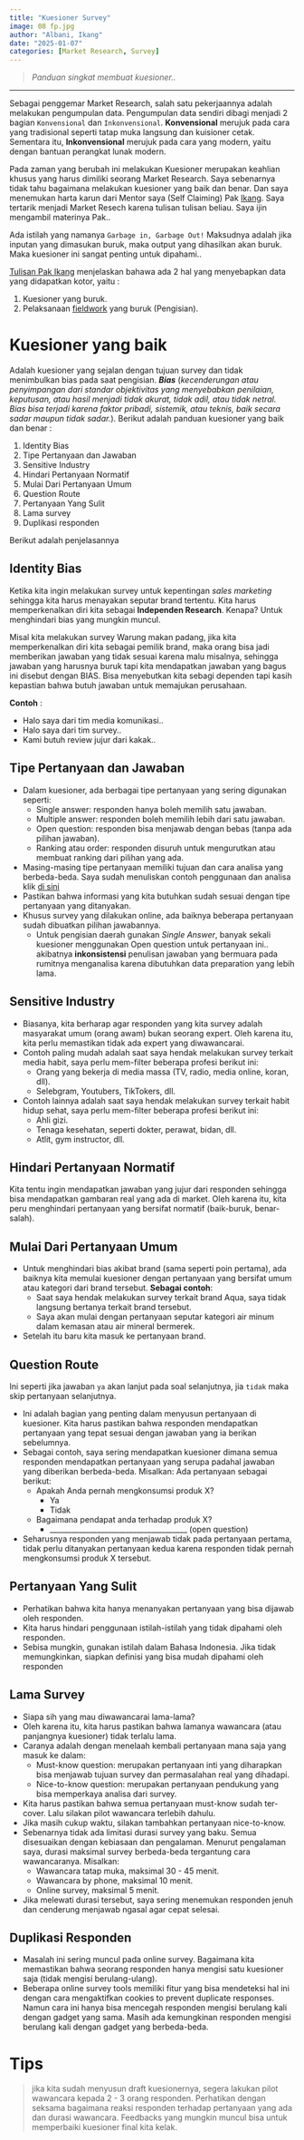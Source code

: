```yaml
---
title: "Kuesioner Survey"
image: 08 fp.jpg
author: "Albani, Ikang"
date: "2025-01-07"
categories: [Market Research, Survey]
---
```

> *Panduan singkat membuat kuesioner..*

-------

Sebagai penggemar Market Research, salah satu pekerjaannya adalah melakukan pengumpulan data. Pengumpulan data sendiri dibagi menjadi 2 bagian `Konvensional` dan `Inkonvensional`. **Konvensional** merujuk pada cara yang tradisional seperti tatap muka langsung dan kuisioner cetak. Sementara itu, **Inkonvensional** merujuk pada cara yang modern, yaitu dengan bantuan perangkat lunak modern.

Pada zaman yang berubah ini melakukan Kuesioner merupakan keahlian khusus yang harus dimiliki seorang Market Research. Saya sebenarnya tidak tahu bagaimana melakukan kuesioner yang  baik dan benar. Dan saya menemukan harta karun dari Mentor saya (Self Claiming) Pak [Ikang](https://ikanx101.com/about/). Saya tertarik menjadi Market Resech karena tulisan tulisan beliau. Saya ijin mengambil materinya Pak..

Ada istilah yang namanya `Garbage in, Garbage Out!` Maksudnya adalah jika inputan yang dimasukan buruk, maka output yang dihasilkan akan buruk. Maka kuesioner ini sangat penting untuk dipahami..

[Tulisan Pak Ikang](https://ikanx101.com/blog/kuesioner-mr/) menjelaskan bahawa ada 2 hal yang menyebapkan data yang didapatkan kotor, yaitu :

1. Kuesioner yang buruk.
2. Pelaksanaan <u>fieldwork</u> yang buruk (Pengisian).

# Kuesioner yang baik

Adalah kuesioner yang sejalan dengan tujuan survey dan tidak menimbulkan bias pada saat pengisian. **_Bias_** (*kecenderungan atau penyimpangan dari standar objektivitas yang menyebabkan penilaian, keputusan, atau hasil menjadi tidak akurat, tidak adil, atau tidak netral. Bias bisa terjadi karena faktor pribadi, sistemik, atau teknis, baik secara sadar maupun tidak sadar.*). Berikut adalah panduan kuesioner yang baik dan benar :

1. Identity Bias
2. Tipe Pertanyaan dan Jawaban
3. Sensitive Industry
4. Hindari Pertanyaan Normatif
5. Mulai Dari Pertanyaan Umum
6. Question Route
7. Pertanyaan Yang Sulit
8. Lama survey
9. Duplikasi responden

Berikut adalah penjelasannya

## Identity Bias

Ketika kita ingin melakukan survey untuk kepentingan _sales marketing_ sehingga kita harus menayakan seputar brand tertentu. Kita harus memperkenalkan diri kita sebagai **Independen Research**. Kenapa? Untuk menghindari bias yang mungkin muncul.

Misal kita melakukan survey Warung makan padang, jika kita memperkenalkan diri kita sebagai pemilik brand, maka orang bisa jadi memberikan jawaban yang tidak sesuai karena malu misalnya, sehingga jawaban yang harusnya buruk tapi kita mendapatkan jawaban yang bagus ini disebut dengan BIAS. Bisa menyebutkan kita sebagi dependen tapi kasih kepastian bahwa butuh jawaban untuk memajukan perusahaan.

**Contoh** : 

- Halo saya dari tim media komunikasi.. 
- Halo saya dari tim survey..
- Kami butuh review jujur dari kakak..

## Tipe Pertanyaan dan Jawaban

- Dalam kuesioner, ada berbagai tipe pertanyaan yang sering digunakan seperti:
  - Single answer: responden hanya boleh memilih satu jawaban.
  - Multiple answer: responden boleh memilih lebih dari satu jawaban.
  - Open question: responden bisa menjawab dengan bebas (tanpa ada pilihan jawaban).
  - Ranking atau order: responden disuruh untuk mengurutkan atau membuat ranking dari pilihan yang ada.
- Masing-masing tipe pertanyaan memiliki tujuan dan cara analisa yang berbeda-beda. Saya sudah menuliskan contoh penggunaan dan analisa klik [di sini]()
- Pastikan bahwa informasi yang kita butuhkan sudah sesuai dengan tipe pertanyaan yang ditanyakan.
- Khusus survey yang dilakukan online, ada baiknya beberapa pertanyaan sudah dibuatkan pilihan jawabannya. 
  - Untuk pengisian daerah gunakan _Single Answer_, banyak sekali kuesioner menggunakan Open question untuk pertanyaan ini.. akibatnya **inkonsistensi** penulisan jawaban yang bermuara pada rumitnya menganalisa karena dibutuhkan data preparation yang lebih lama.


## Sensitive Industry

- Biasanya, kita berharap agar responden yang kita survey adalah masyarakat umum (orang awam) bukan seorang expert. Oleh karena itu, kita perlu memastikan tidak ada expert yang diwawancarai.
- Contoh paling mudah adalah saat saya hendak melakukan survey terkait media habit, saya perlu mem-filter beberapa profesi berikut ini:
  - Orang yang bekerja di media massa (TV, radio, media online, koran, dll).
  - Selebgram, Youtubers, TikTokers, dll.
- Contoh lainnya adalah saat saya hendak melakukan survey terkait habit hidup sehat, saya perlu mem-filter beberapa profesi berikut ini:
  - Ahli gizi.
  - Tenaga kesehatan, seperti dokter, perawat, bidan, dll.
  - Atlit, gym instructor, dll.


## Hindari Pertanyaan Normatif

Kita tentu ingin mendapatkan jawaban yang jujur dari responden sehingga bisa mendapatkan gambaran real yang ada di market. Oleh karena itu, kita peru menghindari pertanyaan yang bersifat normatif (baik-buruk, benar-salah).

## Mulai Dari Pertanyaan Umum

- Untuk menghindari bias akibat brand (sama seperti poin pertama), ada baiknya kita memulai kuesioner dengan pertanyaan yang bersifat umum atau kategori dari brand tersebut.
**Sebagai contoh**:
  - Saat saya hendak melakukan survey terkait brand Aqua, saya tidak langsung bertanya terkait brand tersebut.
  - Saya akan mulai dengan pertanyaan seputar kategori air minum dalam kemasan atau air mineral bermerek.
- Setelah itu baru kita masuk ke pertanyaan brand.


## Question Route

Ini seperti jika jawaban `ya` akan lanjut pada soal selanjutnya, jia `tidak` maka skip pertanyaan selanjutnya.    

- Ini adalah bagian yang penting dalam menyusun pertanyaan di kuesioner. Kita harus pastikan bahwa responden mendapatkan pertanyaan yang tepat sesuai dengan jawaban yang ia berikan sebelumnya.
- Sebagai contoh, saya sering mendapatkan kuesioner dimana semua responden mendapatkan pertanyaan yang serupa padahal jawaban yang diberikan berbeda-beda. Misalkan: 
Ada pertanyaan sebagai berikut:
  - Apakah Anda pernah mengkonsumsi produk X?
      - Ya
      - Tidak
  - Bagaimana pendapat anda terhadap produk X?
      - ______________________________________ (open question)
- Seharusnya responden yang menjawab tidak pada pertanyaan pertama, tidak perlu ditanyakan pertanyaan kedua karena responden tidak pernah mengkonsumsi produk X tersebut.

## Pertanyaan Yang Sulit

- Perhatikan bahwa kita hanya menanyakan pertanyaan yang bisa dijawab oleh responden.
- Kita harus hindari penggunaan istilah-istilah yang tidak dipahami oleh responden.
- Sebisa mungkin, gunakan istilah dalam Bahasa Indonesia. Jika tidak memungkinkan, siapkan definisi yang bisa mudah dipahami oleh responden

## Lama Survey

- Siapa sih yang mau diwawancarai lama-lama?
- Oleh karena itu, kita harus pastikan bahwa lamanya wawancara (atau panjangnya kuesioner) tidak terlalu lama.
- Caranya adalah dengan menelaah kembali pertanyaan mana saja yang masuk ke dalam: 
  - Must-know question: merupakan pertanyaan inti yang diharapkan bisa menjawab tujuan survey dan permasalahan real yang dihadapi.
  - Nice-to-know question: merupakan pertanyaan pendukung yang bisa memperkaya analisa dari survey.
- Kita harus pastikan bahwa semua pertanyaan must-know sudah ter-cover. Lalu silakan pilot wawancara terlebih dahulu.
- Jika masih cukup waktu, silakan tambahkan pertanyaan nice-to-know.
- Sebenarnya tidak ada limitasi durasi survey yang baku. Semua disesuaikan dengan kebiasaan dan pengalaman. Menurut pengalaman saya, durasi maksimal survey berbeda-beda tergantung cara wawancaranya. Misalkan: 
  - Wawancara tatap muka, maksimal 30 - 45 menit.
  - Wawancara by phone, maksimal 10 menit.
  - Online survey, maksimal 5 menit.
- Jika melewati durasi tersebut, saya sering menemukan responden jenuh dan cenderung menjawab ngasal agar cepat selesai.

## Duplikasi Responden

- Masalah ini sering muncul pada online survey. Bagaimana kita memastikan bahwa seorang responden hanya mengisi satu kuesioner saja (tidak mengisi berulang-ulang).
- Beberapa online survey tools memiliki fitur yang bisa mendeteksi hal ini dengan cara mengaktifkan cookies to prevent duplicate responses. Namun cara ini hanya bisa mencegah responden mengisi berulang kali dengan gadget yang sama. Masih ada kemungkinan responden mengisi berulang kali dengan gadget yang berbeda-beda.

# Tips

> jika kita sudah menyusun draft kuesionernya, segera lakukan pilot wawancara kepada 2 - 3 orang responden. Perhatikan dengan seksama bagaimana reaksi responden terhadap pertanyaan yang ada dan durasi wawancara. Feedbacks yang mungkin muncul bisa untuk memperbaiki kuesioner final kita kelak.